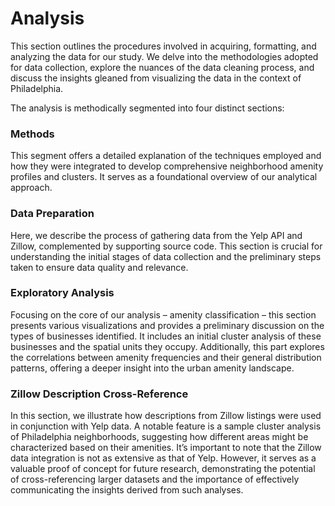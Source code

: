 # Analysis

This section outlines the procedures involved in acquiring, formatting, and analyzing the data for our study. We delve into the methodologies adopted for data collection, explore the nuances of the data cleaning process, and discuss the insights gleaned from visualizing the data in the context of Philadelphia.

The analysis is methodically segmented into four distinct sections:

### Methods

This segment offers a detailed explanation of the techniques employed and how they were integrated to develop comprehensive neighborhood amenity profiles and clusters. It serves as a foundational overview of our analytical approach.

### Data Preparation

Here, we describe the process of gathering data from the Yelp API and Zillow, complemented by supporting source code. This section is crucial for understanding the initial stages of data collection and the preliminary steps taken to ensure data quality and relevance.

### Exploratory Analysis

Focusing on the core of our analysis – amenity classification – this section presents various visualizations and provides a preliminary discussion on the types of businesses identified. It includes an initial cluster analysis of these businesses and the spatial units they occupy. Additionally, this part explores the correlations between amenity frequencies and their general distribution patterns, offering a deeper insight into the urban amenity landscape.

### Zillow Description Cross-Reference

In this section, we illustrate how descriptions from Zillow listings were used in conjunction with Yelp data. A notable feature is a sample cluster analysis of Philadelphia neighborhoods, suggesting how different areas might be characterized based on their amenities. It's important to note that the Zillow data integration is not as extensive as that of Yelp. However, it serves as a valuable proof of concept for future research, demonstrating the potential of cross-referencing larger datasets and the importance of effectively communicating the insights derived from such analyses.
